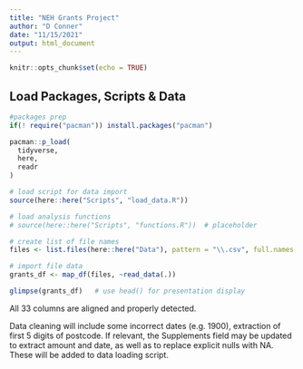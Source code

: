 ```yaml
---
title: "NEH Grants Project"
author: "D Conner"
date: "11/15/2021"
output: html_document
---
```


```r
knitr::opts_chunk$set(echo = TRUE)
```

## Load Packages, Scripts & Data 
```r
#packages prep
if(! require("pacman")) install.packages("pacman")

pacman::p_load(
  tidyverse,
  here,
  readr
)
```
```r
# load script for data import
source(here::here("Scripts", "load_data.R"))

# load analysis functions
# source(here::here("Scripts", "functions.R"))  # placeholder
```
```r
# create list of file names
files <- list.files(here::here("Data"), pattern = "\\.csv", full.names = T)

# import file data
grants_df <- map_df(files, ~read_data(.))

glimpse(grants_df)   # use head() for presentation display
```
All 33 columns are aligned and properly detected.

Data cleaning will include some incorrect dates (e.g. 1900), extraction of first 5 digits of postcode. If relevant, the Supplements field may be updated to  extract amount and date, as well as to replace explicit nulls with NA. These will be added to data loading script.




